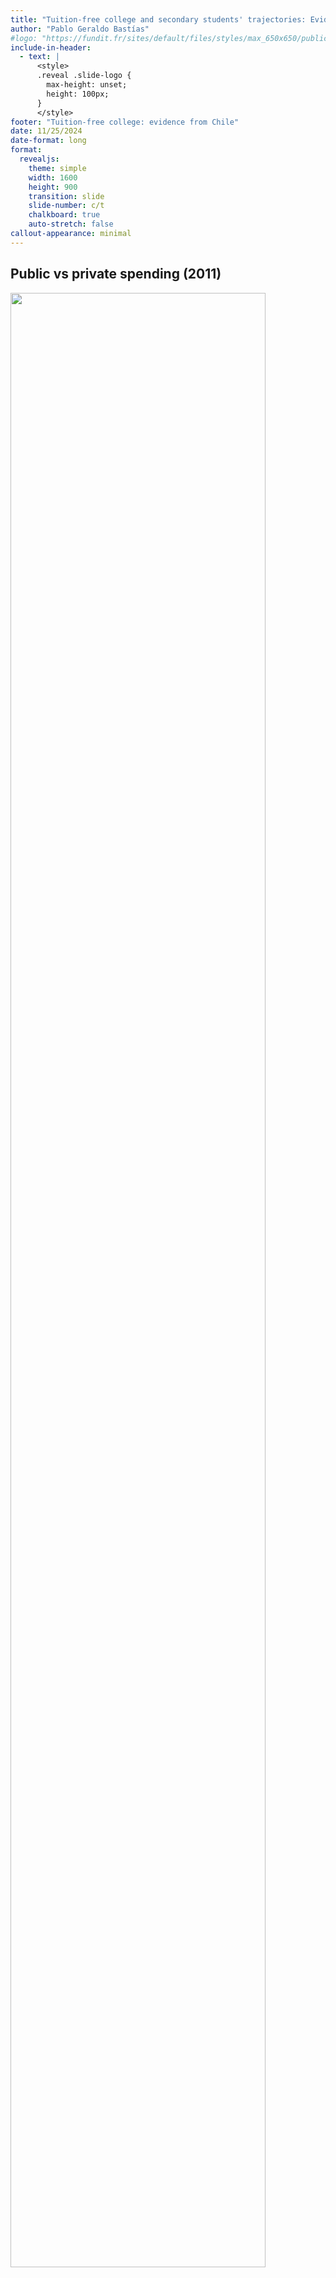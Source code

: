 ```yaml
---
title: "Tuition-free college and secondary students' trajectories: Evidence from a Chilean reform"
author: "Pablo Geraldo Bastías"
#logo: "https://fundit.fr/sites/default/files/styles/max_650x650/public/institutions/capture-decran-2023-07-07-162216.png?itok=1CkwlJEu"
include-in-header:
  - text: |
      <style>
      .reveal .slide-logo {
        max-height: unset;
        height: 100px;
      }
      </style>
footer: "Tuition-free college: evidence from Chile"
date: 11/25/2024
date-format: long
format: 
  revealjs:
    theme: simple
    width: 1600
    height: 900
    transition: slide
    slide-number: c/t
    chalkboard: true
    auto-stretch: false
callout-appearance: minimal
---
```


## {background-image="img/mov-stu-2011.jpeg"}

## {background-image="img/publica_gratuidad_calidad.jpg"}

## Public vs private spending (2011) {auto-animate=true}

![](img/HigherEducationFunding_2011_OECD.png){fig-align="center" width="90%"}

## Public vs private spending (2019) {auto-animate=true}

![](img/HigherEducationFunding_2019_OECD.png){fig-align="center" width="90%"}

# Framework {background-color="#00a191"}

\newcommand\indep{\perp\!\!\!\perp}
\newcommand\nindep{\not\!\perp\!\!\!\perp}


## Higher education funding is a contentious matter

<br>

. . .

**Who has to pay for it?**

. . .

  -   Increasing costs, diminishing public funding
  -   Skyrocketing student debt, debt relief and forgiveness
  -   Implications for inequality and mobility

. . .

**Are these policies progressive or regressive?**

. . .

-   Trade-off between funding higher education versus other levels
-   Who benefits *more* from college?
-   Who would benefit from expanding college funding? 
-   [Who is "at risk"?]{.fragment .highligth-blue}



## Why focus on *secondary students*?

College funding policies usually intended to benefit college students, but

. . .

-   There might be sizable *unintended* effects on other populations


-   One of those potentially affected groups is *secondary students*


-   Their decisions of continuing schooling or not directly affects *who is at risk* of going to college

. . .

**What do we know about anticipatory effects?**

. . .

As a shock to costs and expectations, expanding higher education funding may be expected to affect students trajectories even earlier in their trajectories.

Previous research has shown high school students responding to (expansions/cuts to) college funding: expectations, dropout, and risk behaviors

:::{.aside}
Cowan (2011), Venkataramani et al. (2019), Koohi (2017), Cáceres-Delpiano et al. (2018)
:::


## What to expect from funding reforms?

<br>

(Quasi-)experimental evaluations of interventions to modify student behavior during secondary and tertiary education:

. . .

Traditionally, emphasis on [information]{.fragment .highlight-red}

. . .

-   Information only: small and inconsistent effects

-   Information + counseling: better

. . .

-   Financial aid: even better

. . .

-   [Certainty of funding to rule them all]{.fragment .highlight-red} (Burland et al., 2023, Dynarski et al., 2021)



# Institutional context  {background-color="#00a191"}

## Chilean education system

::: {.columns}

::: {.column width="50%"}
**Secondary education**

*   Highly segregated [three-tier system]{.fragment .highlight-red}
    -   **Ownership**: private, subsidized, public
    -   **Track**: academic, vocational, mixed

*   Funded by quasi-voucher (attendance-based but preferential subsidy)

*   Student dropout still important issue
    -   Especially from 8th to 9th grade
    -   Socioeconomic and gender disparities remain
    -   [Huge but temporary spike due to 2011 mobilizations]{.fragment .highlight-blue}
:::


::: {.column width="50%"}
**Tertiary education**

-   Self-financing institutions (tuition)
-   Private and public institutions competing for public funding
-   Mostly private enrollment
-   Among highest private spending in OECD

["Massification based on privatization and heterogenisation"]{.fragment .highlight-blue} (Quaresma and Villalobos, 2022)


:::

:::



## Tuition-free college reform (2015/2016)

![](img/GoogleTrends_GratuidadBecas.png){fig-align="center" width="60%"}

-   Announced in 2015, implemented 2016
-   Initially 30 institutions
-   Public and non-profit
-   Students in lowest 50% of income


Following year: More institutions (technical) and coverage (60% lowest income)

# Data and Methods {background-color="#00a191"}

## Data and variables

<br>

**Administrative data 2009-2020:**

-   Enrollment data (April)
-   Promotion data (December)
-   Students in regular system


**Key variables:**

-   Treatment: exposure to tuition-free college (pre/post 2016)

-   Primary outcome: student dropout

-   Secondary outcomes: grade retention, school abandonment, track choice

-   Subgroups: sex, region, grade, school track and ownership


## Identification and Estimation

$$
\underbrace{\color{blue}{E[Y_1|Post=1]}]}_{\text{observed}} - \underbrace{\color{red}{E[Y_0|Post=1]}}_{\text{missing}}
$$

. . .


**Single-group event study (aka pre/post)** 

$$
E[Y_0|Post=0] \approx E[Y_0|Post=1]
$$

. . .

**With comparison group**

$$
E[Y_0|Post=1, Public]-E[Y_0|Post=0, Public] =
$$

$$
E[Y_0|Post=1, Private]-E[Y_0|Post=0, Private]
$$



# Results {background-color="#00a191"}

## Overall Effect on Dropout Rates

![](img/dropout_overall.png){fig-align="center" width="80%"}

## Effects by School Type

![](img/dropout_ownership.png){fig-align="center" width="80%"}

## Trajectory balancing

![](img/dropout_mbal_cf.png){fig-align="left" width="80%"}

## Trajectory balancing

![](img/dropout_mbal_ATT.png){fig-align="left" width="80%"}


## Conclusions

<br> The introduction of tuition-free college in 2016 seems to have benefited high school students, lowering their dropout rates:

-   As expected, the effect is more pronounced for the most disadvantaged students

. . .

In other outcomes (retention/promotion, school abandonment, track choice) there is no clear effect of the policy.

. . .

The results highlight the importance of focusing on *broader* impacts of education funding policies, affecting our equity considerations:

-   Policies themselves can modify their *at risk* population

. . .

Future research should address the trajectories of the *induced* students, beyond high school


# Future plans {background-color="#00a191"}

##

My future research covers three main areas:

* **Social stratification and inequality**

  - Mostly education and labor markets
  - Tuition-free policy: other outcomes, cohort follow-up, other contexts
  
* **Quantitative methods**

  - Causal inference beyond toy models
  - (Why not) prediction using LLMs
  
* **Conceptual clarification**

  - Microsimulation: from ABMs to MARL to LLM agents
  - What is wrong with social genomics
  - Human vs machine variability and representations
  
  
## Prognostic propensity score

:::{.r-stack}

![](img/dag_pps.png){.fragment fig-align="center" width="80%"}

![](img/dag_pps2.png){.fragment fig-align="center" width="80%"}
:::

## Preliminary results

:::{.r-stack}

![](img/pps_imbalance.png){.fragment fig-align="center" width="80%"}

![](img/pps_bias.png){.fragment fig-align="center" width="80%"}

:::

# Thank you! {background-color="#00a191"}

Questions? Comments? pablo.geraldo@nuffield.ox.ac.uk



## Difference-in-difference Results

![](img/dropout_did.png){fig-align="center" width="80%"}
